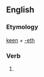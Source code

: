 ==English==

===Etymology===
[[keen]] + [[-eth]]

===Verb===
{{head|en|verb form}}

# {{en-archaic third-person singular of|keen}}